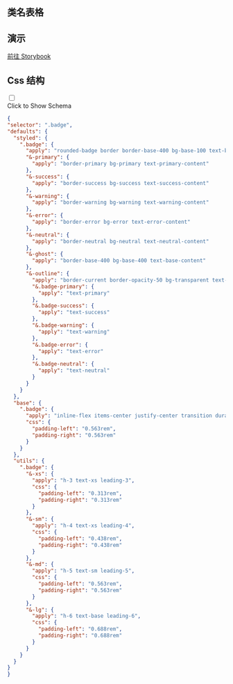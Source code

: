 

## 类名表格

<CssTable name="badge" />



## 演示

[前往 Storybook](https://story.ui.icebreaker.top/?path=/docs/data-display-badge--docs)

## Css 结构
<div className="collapse">
<input type="checkbox" /> 
<div class="collapse-title px-0">
<span class="btn">Click to Show Schema</span>
</div>
<div class="collapse-content"> 

```json
{
"selector": ".badge",
"defaults": {
  "styled": {
    ".badge": {
      "apply": "rounded-badge border border-base-400 bg-base-100 text-base-content",
      "&-primary": {
        "apply": "border-primary bg-primary text-primary-content"
      },
      "&-success": {
        "apply": "border-success bg-success text-success-content"
      },
      "&-warning": {
        "apply": "border-warning bg-warning text-warning-content"
      },
      "&-error": {
        "apply": "border-error bg-error text-error-content"
      },
      "&-neutral": {
        "apply": "border-neutral bg-neutral text-neutral-content"
      },
      "&-ghost": {
        "apply": "border-base-400 bg-base-400 text-base-content"
      },
      "&-outline": {
        "apply": "border-current border-opacity-50 bg-transparent text-current",
        "&.badge-primary": {
          "apply": "text-primary"
        },
        "&.badge-success": {
          "apply": "text-success"
        },
        "&.badge-warning": {
          "apply": "text-warning"
        },
        "&.badge-error": {
          "apply": "text-error"
        },
        "&.badge-neutral": {
          "apply": "text-neutral"
        }
      }
    }
  },
  "base": {
    ".badge": {
      "apply": "inline-flex items-center justify-center transition duration-200 ease-out w-[fit-content] h-5 text-sm leading-5",
      "css": {
        "padding-left": "0.563rem",
        "padding-right": "0.563rem"
      }
    }
  },
  "utils": {
    ".badge": {
      "&-xs": {
        "apply": "h-3 text-xs leading-3",
        "css": {
          "padding-left": "0.313rem",
          "padding-right": "0.313rem"
        }
      },
      "&-sm": {
        "apply": "h-4 text-xs leading-4",
        "css": {
          "padding-left": "0.438rem",
          "padding-right": "0.438rem"
        }
      },
      "&-md": {
        "apply": "h-5 text-sm leading-5",
        "css": {
          "padding-left": "0.563rem",
          "padding-right": "0.563rem"
        }
      },
      "&-lg": {
        "apply": "h-6 text-base leading-6",
        "css": {
          "padding-left": "0.688rem",
          "padding-right": "0.688rem"
        }
      }
    }
  }
}
}
```

</div>
</div>